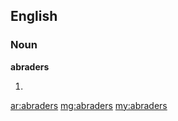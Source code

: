 ==English==
===Noun===
'''abraders'''
# {{plural of|[[abrader]]}}

[[ar:abraders]]
[[mg:abraders]]
[[my:abraders]]